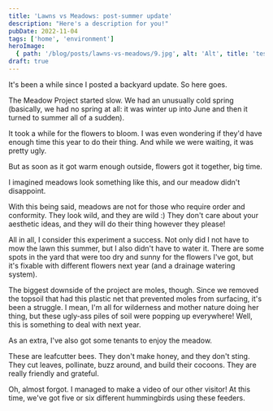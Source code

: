```yaml
---
title: 'Lawns vs Meadows: post-summer update'
description: "Here's a description for you!"
pubDate: 2022-11-04
tags: ['home', 'environment']
heroImage:
  { path: '/blog/posts/lawns-vs-meadows/9.jpg', alt: 'Alt', title: 'test' }
draft: true
---
```



It's been a while since I posted a backyard update. So here goes.

The Meadow Project started slow. We had an unusually cold spring (basically, we had no spring at all: it was winter up into June and then it turned to summer all of a sudden).

<Picture
  src="/blog/posts/lawns-vs-meadows/1.jpg"
  placeholder="tracedSVG"
  alt="1"
/>
<Picture
  src="/blog/posts/lawns-vs-meadows/2.jpg"
  placeholder="tracedSVG"
  alt="1"
/>

It took a while for the flowers to bloom. I was even wondering if they'd have enough time this year to do their thing. And while we were waiting, it was pretty ugly.

<Picture
  src="/blog/posts/lawns-vs-meadows/3.jpg"
  placeholder="tracedSVG"
  alt="1"
/>
<Picture
  src="/blog/posts/lawns-vs-meadows/4.jpg"
  placeholder="tracedSVG"
  alt="1"
/>
<Picture
  src="/blog/posts/lawns-vs-meadows/5.jpg"
  placeholder="tracedSVG"
  alt="1"
/>
<Picture
  src="/blog/posts/lawns-vs-meadows/6.jpg"
  placeholder="tracedSVG"
  alt="1"
/>

But as soon as it got warm enough outside, flowers got it together, big time.

<Picture
  src="/blog/posts/lawns-vs-meadows/7.jpg"
  placeholder="tracedSVG"
  alt="1"
/>

I imagined meadows look something like this, and our meadow didn't disappoint.

With this being said, meadows are not for those who require order and conformity. They look wild, and they are wild :) They don't care about your aesthetic ideas, and they will do their thing however they please!

<Picture
  src="/blog/posts/lawns-vs-meadows/9.jpg"
  placeholder="tracedSVG"
  alt="1"
/>
<Picture
  src="/blog/posts/lawns-vs-meadows/10.jpg"
  placeholder="tracedSVG"
  alt="1"
/>

All in all, I consider this experiment a success. Not only did I not have to mow the lawn this summer, but I also didn't have to water it. There are some spots in the yard that were too dry and sunny for the flowers I've got, but it's fixable with different flowers next year (and a drainage watering system).

<Picture
  src="/blog/posts/lawns-vs-meadows/11.jpg"
  placeholder="tracedSVG"
  alt="1"
/>

The biggest downside of the project are moles, though. Since we removed the topsoil that had this plastic net that prevented moles from surfacing, it's been a struggle. I mean, I'm all for wilderness and mother nature doing her thing, but these ugly-ass piles of soil were popping up everywhere! Well, this is something to deal with next year.

As an extra, I've also got some tenants to enjoy the meadow.

These are leafcutter bees. They don't make honey, and they don't sting. They cut leaves, pollinate, buzz around, and build their cocoons. They are really friendly and grateful.

Oh, almost forgot. I managed to make a video of our other visitor! At this time, we've got five or six different hummingbirds using these feeders.

